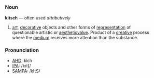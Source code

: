 =={{en}}==
===Noun===
'''kitsch''' &mdash; often used ''attributively''
# [[art]], [[decorative]] objects and other forms of [[representation]] of questionable artistic or [[aesthetic]][[value]].  Product of a [[creative]] process where the [[medium]] receives more attention than the substance.

===Pronunciation===
*[[w:AHD|AHD]]: kĭch
*[[w:IPA|IPA]]: /kɪtʃ/
*[[w:SAMPA|SAMPA]]: /kItS/

<!-- noun and adjective? -->